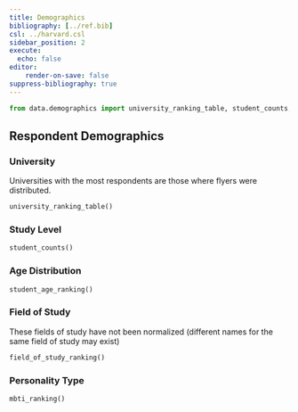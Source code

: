 ```yaml
---
title: Demographics
bibliography: [../ref.bib]
csl: ../harvard.csl
sidebar_position: 2
execute:
  echo: false
editor:
    render-on-save: false
suppress-bibliography: true
---
```


```python
from data.demographics import university_ranking_table, student_counts, mbti_ranking, field_of_study_ranking, student_age_ranking
```

## Respondent Demographics

### University
Universities with the most respondents are those where flyers were distributed.

```python
university_ranking_table()
```

### Study Level

```python
student_counts()
```

### Age Distribution
```python
student_age_ranking()
```
 
### Field of Study
These fields of study have not been normalized (different names for the same field of study may exist)

```python
field_of_study_ranking()
```

### Personality Type
```python
mbti_ranking()
```
